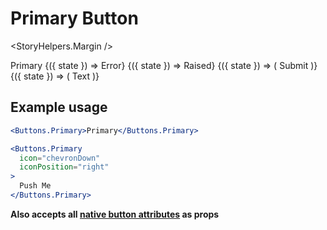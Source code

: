 

<Meta title="Components|Buttons|Primary" />

# Primary Button

<StoryHelpers.Margin />

<Story name="Primary">
  <div>
    <Buttons.Primary>Primary</Buttons.Primary>
    <StoryHelpers.Margin />
    <StoryHelpers.StateCtrl label="error">
      {({ state }) => <Buttons.Primary error={state}>Error</Buttons.Primary>}
    </StoryHelpers.StateCtrl>
    <StoryHelpers.Margin />
    <StoryHelpers.StateCtrl label="raised" defaultState>
      {({ state }) => <Buttons.Primary raised={state}>Raised</Buttons.Primary>}
    </StoryHelpers.StateCtrl>
    <StoryHelpers.Margin />
    <StoryHelpers.StateCtrl label="success">
      {({ state }) => (
        <Buttons.Primary success={state} style={{ width: "5rem" }}>
          Submit
        </Buttons.Primary>
      )}
    </StoryHelpers.StateCtrl>
    <StoryHelpers.Margin />
    <StoryHelpers.StateCtrl label="position">
      {({ state }) => (
        <Buttons.Primary
          icon="chevronDown"
          iconPosition={state ? "right" : "left"}
        >
          Text
        </Buttons.Primary>
      )}
    </StoryHelpers.StateCtrl>
  </div>
</Story>

## Example usage

```jsx
<Buttons.Primary>Primary</Buttons.Primary>

<Buttons.Primary
  icon="chevronDown"
  iconPosition="right"
>
  Push Me
</Buttons.Primary>
```

<Props of={Buttons.Default} />

**Also accepts all [native button attributes](https://developer.mozilla.org/en-US/docs/Web/HTML/Element/button#Attributes) as props**
